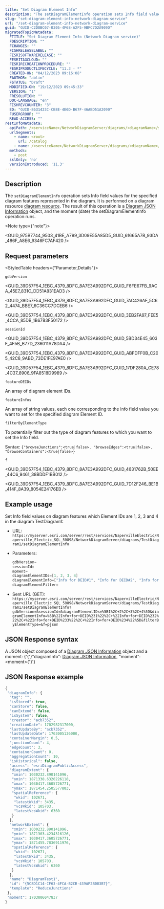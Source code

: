 ```yaml
---
title: "Set Diagram Element Info"
description: "The setDiagramElementInfo operation sets Info field values for the specified diagram features represented in the diagram."
slug: "set-diagram-element-info-network-diagram-service"
url: "/set-diagram-element-info-network-diagram-service"
guid: "GUID-C2D8BC07-0305-4F6E-A2F5-9BFC7D2A909D"
migratedTopicMetadata:
  FTITLE: "Set Diagram Element Info (Network Diagram service)"
  FDESCRIPTION: ""
  FCHANGES: ""
  FISHRELEASELABEL: ""
  FESRISOFTWARERELEASE: ""
  FESRITAGCLOUD: ""
  FESRIRECREATIONPROCEDURE: ""
  FESRIPRODUCTLIFECYCLE: "11.3 - *"
  CREATED-ON: "04/12/2023 09:16:08"
  FAUTHOR: "ablin"
  FSTATUS: "Draft"
  MODIFIED-ON: "19/12/2023 09:45:33"
  VERSION: "1"
  FRESOLUTION: ""
  DOC-LANGUAGE: "en"
  FISHREVCOUNTER: "3"
  ED: "GUID-8631423C-CB8E-4E6D-B67F-46ABD51A2090"
  FUSERGROUP: ""
  READ-ACCESS: ""
restInfoMetadata:
  apiPath: /<serviceName>/NetworkDiagramServer/diagrams/<diagramName>/setDiagramElementInfo
  urlSegments:
    - name: <root>
      url: /catalog
    - name: /<serviceName>/NetworkDiagramServer/diagrams/<diagramName>/setDiagramElementInfo
  methods: 
    - post
  sslOnly: 'no'
  versionIntroduced: '11.3'
---
```



## Description

The `setDiagramElementInfo` operation sets Info field values for the specified diagram features represented in the diagram. It is performed on a diagram resource [diagram resource](/diagram-network-diagram-service). The result of this operation is a [Diagram JSON Information](/appendix-diagram-information-object-network-diagram-service) object, and the moment (date) the setDiagramElementInfo operation runs.

<Note type={"note"}>

<GUID_975B7744_9503_41BE_A799_3D09E55A85D5_GUID_61665A7B_93DA_486F_A8E6_9346FC7AF420 />

</Note>

##  Request parameters 

<StyledTable headers={"Parameter,Details"}>

<StyledTableRow>

<StyledTableCell cellStyle="markdown">

`gdbVersion` 

</StyledTableCell>

<StyledTableCell cellStyle="markdown">

<GUID_39D57F54_1EBC_4379_8DFC_8A7E3A992DFC_GUID_F6FE67FB_9ACA_45E7_831C_DD51A831EAD3 />

<GUID_39D57F54_1EBC_4379_8DFC_8A7E3A992DFC_GUID_7AC426AF_5C62_4474_BBE7_6C36CC7DCEB6 />

<GUID_39D57F54_1EBC_4379_8DFC_8A7E3A992DFC_GUID_3EB2FA97_FEE5_4CCA_85DB_1B67B3F50172 />

</StyledTableCell>

</StyledTableRow>

<StyledTableRow>

<StyledTableCell cellStyle="markdown">

`sessionId` 

</StyledTableCell>

<StyledTableCell cellStyle="markdown">

<GUID_39D57F54_1EBC_4379_8DFC_8A7E3A992DFC_GUID_5BD34E45_603F_4F5B_B77D_236011A78DA4 />

<GUID_39D57F54_1EBC_4379_8DFC_8A7E3A992DFC_GUID_ABFDFF0B_C205_42C8_9ABD_73DE1FE97AE0 />

<GUID_39D57F54_1EBC_4379_8DFC_8A7E3A992DFC_GUID_17DF280A_CE78_4C37_8906_9FA8518D9989 />

</StyledTableCell>

</StyledTableRow>

<StyledTableRow>

<StyledTableCell cellStyle="markdown">

`featureDEIDs` 

</StyledTableCell>

<StyledTableCell cellStyle="markdown">

An array of diagram element IDs.

</StyledTableCell>

</StyledTableRow>

<StyledTableRow>

<StyledTableCell cellStyle="markdown">

`featureInfos` 

</StyledTableCell>

<StyledTableCell cellStyle="markdown">

An array of string values, each one corresponding to the Info field value you want to set for the specified diagram Element ID.

</StyledTableCell>

</StyledTableRow>

<StyledTableRow>

<StyledTableCell cellStyle="markdown">

`filterByElementType` 

</StyledTableCell>

<StyledTableCell cellStyle="markdown">

To potentially filter out the type of diagram features to which you want to set the Info field.

Syntax: `{"browseJunctions":<true|false>, "browseEdges":<true|false>, "browseContainers":<true|false>}` 

</StyledTableCell>

</StyledTableRow>

<StyledTableRow>

<StyledTableCell cellStyle="markdown">

`f` 

</StyledTableCell>

<StyledTableCell cellStyle="markdown">

<GUID_39D57F54_1EBC_4379_8DFC_8A7E3A992DFC_GUID_4631762B_50EE_44C6_9461_38BDDF1BB012 />

<GUID_39D57F54_1EBC_4379_8DFC_8A7E3A992DFC_GUID_7D12F246_BE1B_414F_8A39_8054E24176EB />

</StyledTableCell>

</StyledTableRow>

</StyledTable>

## Example usage

Set Info field values on diagram features which Element IDs are 1, 2, 3 and 4 in the diagram TestDiagram1:

-   URL: `https://myserver.esri.com/server/rest/services/NapervilleElectric/Naperville_Electric_SQL_50898/NetworkDiagramServer/diagrams/TestDiagram1/setDiagramElementInfo` 
-   Parameters:

    ```javascript
    gdbVersion=
    sessionId=
    moment=
    diagramElementIDs=[1, 2, 3, 4]
    diagramElementInfo=["Info for DEID#1", "Info for DEID#2", "Info for DEID#3", "Info for DEID#4"]
    diagramElementFilter=

    ```

     
-   Sent URL (GET): `https://myserver.esri.com/server/rest/services/NapervilleElectric/Naperville_Electric_SQL_50898/NetworkDiagramServer/diagrams/TestDiagram1/setDiagramElementInfo?gdbVersion=&sessionId=&diagramElementIDs=%5B1%2C+2%2C+3%2C+4%5D&diagramElementInfo=%5B%22Info+for+DEID%231%22%2C+%22Info+for+DEID%232%22%2C+%22Info+for+DEID%233%22%2C+%22Info+for+DEID%234%22%5D&filterByElementType=&f=pjson` 

## JSON Response syntax

A JSON object composed of a [Diagram JSON Information](/appendix-diagram-information-object-network-diagram-service) object and a moment: {'{'}"diagramInfo": [Diagram JSON Information](/appendix-diagram-information-object-network-diagram-service), "moment": &lt;moment>{'}'}

## JSON Response example

```javascript
{
 "diagramInfo": {
  "tag": "",
  "isStored": true,
  "canStore": false,
  "canExtend": false,
  "isSystem": false,
  "creator": "acb7352",
  "creationDate": 1702982317000,
  "lastUpdateBy": "acb7352",
  "lastUpdateDate": 1703005136000,
  "containerMargin": 0.5,
  "junctionCount": 4,
  "edgeCount": 3,
  "containerCount": 0,
  "aggregationCount": 10,
  "isHistorical": false,
  "access": "esriDiagramPublicAccess",
  "diagramExtent": {
   "xmin": 1030232.890141096,
   "ymin": 1871338.6320226118,
   "xmax": 1030417.3605726771,
   "ymax": 1871454.2505577803,
   "spatialReference": {
    "wkid": 102671,
    "latestWkid": 3435,
    "vcsWkid": 105703,
    "latestVcsWkid": 6360
   }
  },
  "networkExtent": {
   "xmin": 1030232.890141096,
   "ymin": 1871303.4234316126,
   "xmax": 1030417.3605726771,
   "ymax": 1871455.7836911976,
   "spatialReference": {
    "wkid": 102671,
    "latestWkid": 3435,
    "vcsWkid": 105703,
    "latestVcsWkid": 6360
   }
  },
  "name": "DiagramTest1",
  "id": "{5C8D1C14-CF63-4FCA-B2CB-439AF2B003B7}",
  "template": "ReduceJunctions"
 },
 "moment": 1703006047837
}
```

 
